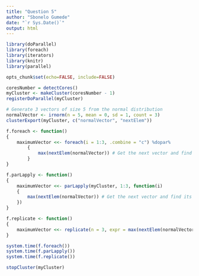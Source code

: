 ```yaml
---
title: "Question 5"
author: "Sbonelo Gumede"
date: "`r Sys.Date()`"
output: html
---
```


```r
library(doParallel)
library(foreach)
library(iterators)
library(knitr)
library(parallel)

opts_chunk$set(echo=FALSE, include=FALSE)
```

```r
coresNumber = detectCores()
myCluster <- makeCluster(coresNumber - 1)
registerDoParallel(myCluster)

# Generate 3 vectors of size 5 from the normal distribution
normalVector <- irnorm(n = 5, mean = 0, sd = 1, count = 3)
clusterExport(myCluster, c("normalVector", "nextElem"))

f.foreach <- function()
{
	maximumVector <<- foreach(i = 1:3, .combine = "c") %dopar% 
		{
			max(nextElem(normalVector)) # Get the next vector and find its maximum
		}
}

f.parLapply <- function()
{
	maximumVector <<- parLapply(myCluster, 1:3, function(i)
	{
		max(nextElem(normalVector)) # Get the next vector and find its maximum
	})
}

f.replicate <- function()
{
	maximumVector <<- replicate(n = 3, expr = max(nextElem(normalVector)))
}

system.time(f.foreach())
system.time(f.parLapply())
system.time(f.replicate())

stopCluster(myCluster)
```